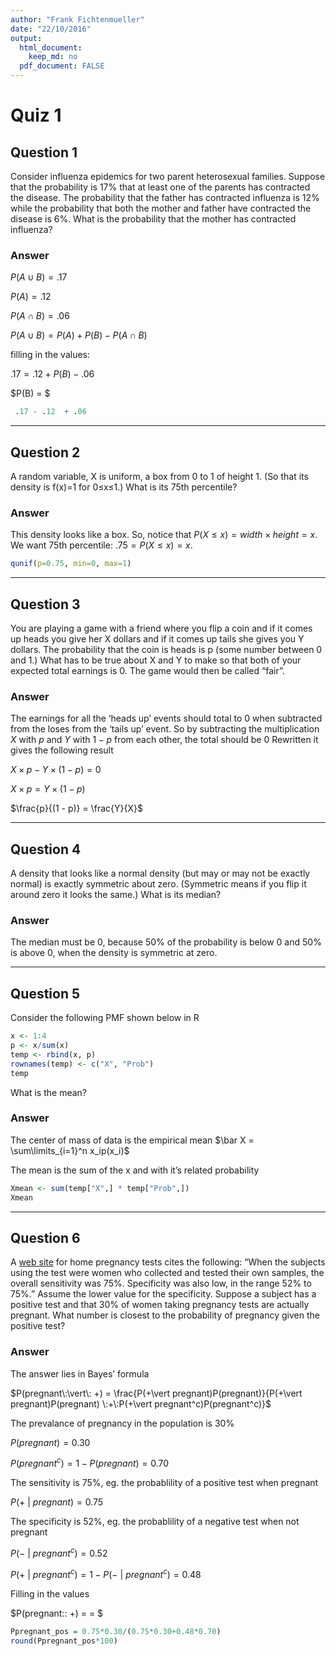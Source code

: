 ```yaml
---
author: "Frank Fichtenmueller"
date: "22/10/2016"
output:
  html_document:
    keep_md: no
  pdf_document: FALSE
---
```


# Quiz 1
## Question 1

Consider influenza epidemics for two parent heterosexual families. Suppose that the probability is 17% that at least one of the parents has contracted the disease. The probability that the father has contracted influenza is 12% while the probability that both the mother and father have contracted the disease is 6%. What is the probability that the mother has contracted influenza?

### Answer

$P(A \cup B) = .17$

$P(A) = .12$

$P(A \cap B) = .06$

$P(A \cup B) = P(A) + P(B) - P(A \cap B)$ 

filling in the values:

$.17 = .12 + P(B) - .06$

$P(B) = $
```r
 .17 - .12  + .06
```

---

## Question 2

A random variable, X is uniform, a box from 0 to 1 of height 1. (So that its density is f(x)=1 for 0≤x≤1.) What is its 75th percentile? 

### Answer

This density looks like a box. So, notice that $P(X \leq x) = width\times height = x$.
We want 75th percentile: $.75 = P(X\leq x) = x$.

```r
qunif(p=0.75, min=0, max=1)
```

---

## Question 3

You are playing a game with a friend where you flip a coin and if it comes up heads you give her X dollars and if it comes up tails she gives you Y dollars. The probability that the coin is heads is p (some number between 0 and 1.) What has to be true about X and Y to make so that both of your expected total earnings is 0. The game would then be called “fair”. 

### Answer

The earnings for all the 'heads up' events should total to 0 when subtracted from the loses from the 'tails up' event. 
So by subtracting the multiplication $X$ with $p$ and $Y$ with $1-p$ from each other, the total should be 0
Rewritten it gives the following result

$X \times p - Y \times (1 - p) = 0$

$X \times p = Y \times (1 - p)$

$\frac{p}{(1 - p)} = \frac{Y}{X}$

---

## Question 4

A density that looks like a normal density (but may or may not be exactly normal) is exactly symmetric about zero. (Symmetric means if you flip it around zero it looks the same.) What is its median?

### Answer

The median must be 0, because 50% of the probability is below 0 and 50% is above 0, when the density is symmetric at zero.

---

## Question 5

Consider the following PMF shown below in R
```r
x <- 1:4
p <- x/sum(x)
temp <- rbind(x, p)
rownames(temp) <- c("X", "Prob")
temp
```

What is the mean? 

### Answer

The center of mass of data is the empirical mean
$\bar X = \sum\limits_{i=1}^n x_ip(x_i)$

The mean is the sum of the x and with it's related probability

```r
Xmean <- sum(temp["X",] * temp["Prob",])
Xmean
```

---

## Question 6

A [web site](www.medicine.ox.ac.uk/bandolier/band64/b64-7.html) for home pregnancy tests cites the following: “When the subjects using the test were women who collected and tested their own samples, the overall sensitivity was 75%. Specificity was also low, in the range 52% to 75%.” Assume the lower value for the specificity. Suppose a subject has a positive test and that 30% of women taking pregnancy tests are actually pregnant. What number is closest to the probability of pregnancy given the positive test?

### Answer

The answer lies in Bayes' formula

$P(pregnant\:\vert\: +) = \frac{P(+\vert pregnant)P(pregnant)}{P(+\vert pregnant)P(pregnant) \:+\:P(+\vert pregnant^c)P(pregnant^c)}$



The prevalance of pregnancy in the population  is 30%

$P(pregnant) = 0.30$

$P(pregnant^c) = 1 - P(pregnant) = 0.70$



The sensitivity is 75%, eg. the probablility of a positive test when pregnant

$P(+\:\vert\:pregnant) = 0.75$



The specificity is 52%, eg. the probablility of a negative test when not pregnant

$P(-\:\vert\:pregnant^c) = 0.52$

$P(+\:\vert\:pregnant^c) = 1 -  P(-\:\vert\:pregnant^c) = 0.48$



Filling in the values

$P(pregnant\:\vert\: +) = \frac{0.75 \times 0.30}{0.75 \times 0.30 \:+\:0.48 \times 0.70} = $



```r
Ppregnant_pos = 0.75*0.30/(0.75*0.30+0.48*0.70)
round(Ppregnant_pos*100)
```